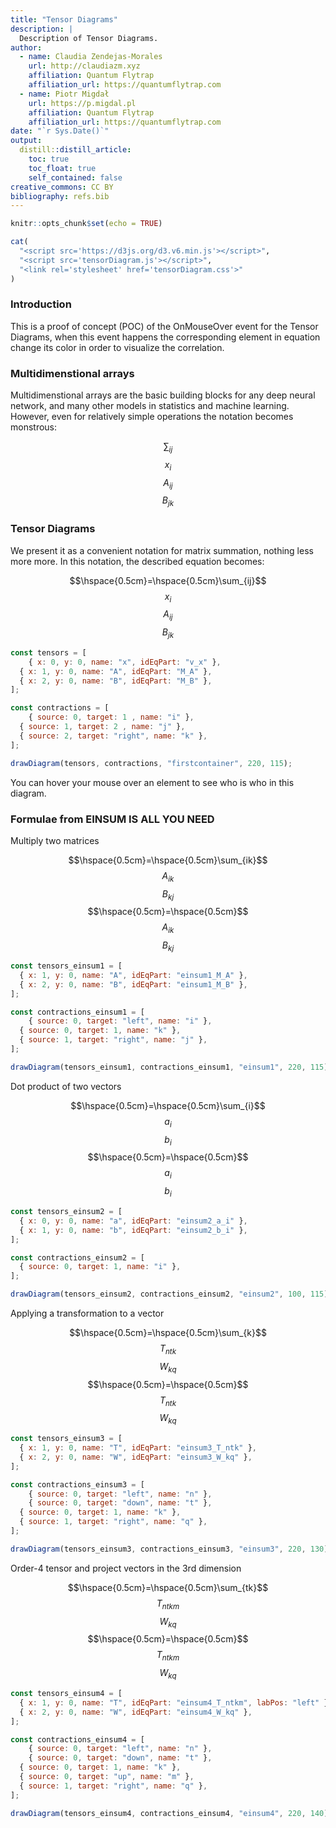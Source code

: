 ```yaml
---
title: "Tensor Diagrams"
description: |
  Description of Tensor Diagrams.
author:
  - name: Claudia Zendejas-Morales
    url: http://claudiazm.xyz
    affiliation: Quantum Flytrap
    affiliation_url: https://quantumflytrap.com
  - name: Piotr Migdał 
    url: https://p.migdal.pl
    affiliation: Quantum Flytrap
    affiliation_url: https://quantumflytrap.com
date: "`r Sys.Date()`"
output:
  distill::distill_article:
    toc: true
    toc_float: true
    self_contained: false
creative_commons: CC BY
bibliography: refs.bib
---
```


```r
knitr::opts_chunk$set(echo = TRUE)
```

```r
cat(
  "<script src='https://d3js.org/d3.v6.min.js'></script>",
  "<script src='tensorDiagram.js'></script>",
  "<link rel='stylesheet' href='tensorDiagram.css'>"
)
```

### Introduction

This is a proof of concept (POC) of the OnMouseOver event for the Tensor Diagrams, when this event happens the corresponding element in equation change its color in order to visualize the correlation.


### Multidimenstional arrays

Multidimenstional arrays are the basic building blocks for any deep neural network, and many other models in statistics and machine learning. However, even for relatively simple operations the notation becomes monstrous:

<div id="text" class="equation">
<div class="eq-elem">$$\sum_{ij}$$</div>
<div class="eq-elem">$$x_i$$</div>
<div class="eq-elem">$$A_{ij}$$</div>
<div class="eq-elem">$$B_{jk}$$</div>
</div>

### Tensor Diagrams

We present it as a convenient notation for matrix summation, nothing less more more. In this notation, the described equation becomes:

<div id="text" class="equation">
<div id="firstcontainer" class="eq-diagram">
<!--<svg width="220" height="115"></svg>-->
</div>
<div class="eq-elem">$$\hspace{0.5cm}=\hspace{0.5cm}\sum_{ij}$$</div>
<div id="v_x" class="eq-elem">$$x_i$$</div>
<div id="M_A" class="eq-elem">$$A_{ij}$$</div>
<div id="M_B" class="eq-elem">$$B_{jk}$$</div>
</div>

```js

const tensors = [
	{ x: 0, y: 0, name: "x", idEqPart: "v_x" },
  { x: 1, y: 0, name: "A", idEqPart: "M_A" },
  { x: 2, y: 0, name: "B", idEqPart: "M_B" },
];

const contractions = [
	{ source: 0, target: 1 , name: "i" },
  { source: 1, target: 2 , name: "j" },
  { source: 2, target: "right", name: "k" },
];

drawDiagram(tensors, contractions, "firstcontainer", 220, 115);

```

You can hover your mouse over an element to see who is who in this diagram.


### Formulae from EINSUM IS ALL YOU NEED

Multiply two matrices

<div id="text" class="equation">
<div id="einsum1" class="eq-diagram"></div>
<div id="einsum1_c_j" class="eq-elem">$$\hspace{0.5cm}=\hspace{0.5cm}\sum_{ik}$$</div>
<div id="einsum1_M_A" class="eq-elem">$$A_{ik}$$</div>
<div id="einsum1_M_B" class="eq-elem">$$B_{kj}$$</div>
<div id="einsum1_eq" class="eq-elem">$$\hspace{0.5cm}=\hspace{0.5cm}$$</div>
<div id="einsum1_M_A" class="eq-elem">$$A_{ik}$$</div>
<div id="einsum1_M_B" class="eq-elem">$$B_{kj}$$</div>
</div>

```js

const tensors_einsum1 = [
  { x: 1, y: 0, name: "A", idEqPart: "einsum1_M_A" },
  { x: 2, y: 0, name: "B", idEqPart: "einsum1_M_B" },
];

const contractions_einsum1 = [
	{ source: 0, target: "left", name: "i" },
  { source: 0, target: 1, name: "k" },
  { source: 1, target: "right", name: "j" },
];

drawDiagram(tensors_einsum1, contractions_einsum1, "einsum1", 220, 115);

```

Dot product of two vectors

<div id="text" class="equation">
<div id="einsum2" class="eq-diagram"></div>
<div id="einsum2_c" class="eq-elem">$$\hspace{0.5cm}=\hspace{0.5cm}\sum_{i}$$</div>
<div id="einsum2_a_i" class="eq-elem">$$a_{i}$$</div>
<div id="einsum2_b_i" class="eq-elem">$$b_{i}$$</div>
<div id="einsum2_eq" class="eq-elem">$$\hspace{0.5cm}=\hspace{0.5cm}$$</div>
<div id="einsum2_a_i" class="eq-elem">$$a_{i}$$</div>
<div id="einsum2_b_i" class="eq-elem">$$b_{i}$$</div>
</div>

```js

const tensors_einsum2 = [
  { x: 0, y: 0, name: "a", idEqPart: "einsum2_a_i" },
  { x: 1, y: 0, name: "b", idEqPart: "einsum2_b_i" },
];

const contractions_einsum2 = [
  { source: 0, target: 1, name: "i" },
];

drawDiagram(tensors_einsum2, contractions_einsum2, "einsum2", 100, 115);

```

Applying a transformation to a vector

<div id="text" class="equation">
<div id="einsum3" class="eq-diagram"></div>
<div id="einsum3_C_ntq" class="eq-elem">$$\hspace{0.5cm}=\hspace{0.5cm}\sum_{k}$$</div>
<div id="einsum3_T_ntk" class="eq-elem">$$T_{ntk}$$</div>
<div id="einsum3_W_kq" class="eq-elem">$$W_{kq}$$</div>
<div id="einsum3_eq" class="eq-elem">$$\hspace{0.5cm}=\hspace{0.5cm}$$</div>
<div id="einsum3_T_ntk" class="eq-elem">$$T_{ntk}$$</div>
<div id="einsum3_W_kq" class="eq-elem">$$W_{kq}$$</div>
</div>

```js

const tensors_einsum3 = [
  { x: 1, y: 0, name: "T", idEqPart: "einsum3_T_ntk" },
  { x: 2, y: 0, name: "W", idEqPart: "einsum3_W_kq" },
];

const contractions_einsum3 = [
	{ source: 0, target: "left", name: "n" },
	{ source: 0, target: "down", name: "t" },
  { source: 0, target: 1, name: "k" },
  { source: 1, target: "right", name: "q" },
];

drawDiagram(tensors_einsum3, contractions_einsum3, "einsum3", 220, 130);

```

Order-4 tensor and project vectors in the 3rd dimension

<div id="text" class="equation">
<div id="einsum4" class="eq-diagram"></div>
<div id="einsum4_C_mqn" class="eq-elem">$$\hspace{0.5cm}=\hspace{0.5cm}\sum_{tk}$$</div>
<div id="einsum4_T_ntkm" class="eq-elem">$$T_{ntkm}$$</div>
<div id="einsum4_W_kq" class="eq-elem">$$W_{kq}$$</div>
<div id="einsum4_eq" class="eq-elem">$$\hspace{0.5cm}=\hspace{0.5cm}$$</div>
<div id="einsum4_T_ntkm" class="eq-elem">$$T_{ntkm}$$</div>
<div id="einsum4_W_kq" class="eq-elem">$$W_{kq}$$</div>
</div>

```js

const tensors_einsum4 = [
  { x: 1, y: 0, name: "T", idEqPart: "einsum4_T_ntkm", labPos: "left" },
  { x: 2, y: 0, name: "W", idEqPart: "einsum4_W_kq" },
];

const contractions_einsum4 = [
	{ source: 0, target: "left", name: "n" },
	{ source: 0, target: "down", name: "t" },
  { source: 0, target: 1, name: "k" },
  { source: 0, target: "up", name: "m" },
  { source: 1, target: "right", name: "q" },
];

drawDiagram(tensors_einsum4, contractions_einsum4, "einsum4", 220, 140);

```
